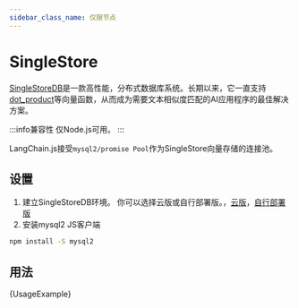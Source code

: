 ```yaml
---
sidebar_class_name: 仅限节点
---
```




# SingleStore

[SingleStoreDB](https://singlestore.com/)是一款高性能，分布式数据库系统。长期以来，它一直支持[dot_product](https://docs.singlestore.com/managed-service/en/reference/sql-reference/vector-functions/dot_product.html)等向量函数，从而成为需要文本相似度匹配的AI应用程序的最佳解决方案。

:::info兼容性
仅Node.js可用。
:::

LangChain.js接受`mysql2/promise Pool`作为SingleStore向量存储的连接池。

## 设置

1. 建立SingleStoreDB环境。 你可以选择云版或自行部署版。，[云版](https://docs.singlestore.com/managed-service/en/getting-started-with-singlestoredb-cloud.html)，[自行部署版](https://docs.singlestore.com/db/v8.1/en/developer-resources/get-started-using-singlestoredb-for-free.html)
2. 安装mysql2 JS客户端

```bash npm2yarn
npm install -S mysql2

```


## 用法




<CodeBlock language="typescript">{UsageExample}</CodeBlock>

